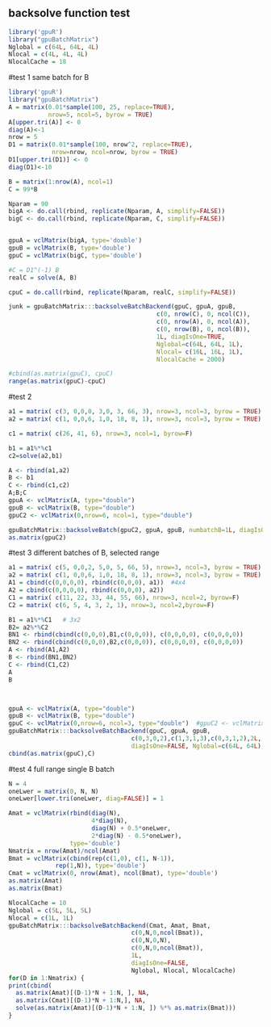 <!--
%\VignetteEngine{knitr::knitr}
%\VignetteIndexEntry{backsolveBatch}
-->



## backsolve function test
```r
library('gpuR')
library("gpuBatchMatrix")
Nglobal = c(64L, 64L, 4L)
Nlocal = c(4L, 4L, 4L)
NlocalCache = 18
```

#test 1 same batch for B
```r
library('gpuR')
library("gpuBatchMatrix")
A = matrix(0.01*sample(100, 25, replace=TRUE),
           nrow=5, ncol=5, byrow = TRUE) 
A[upper.tri(A)] <- 0
diag(A)<-1
nrow = 5
D1 = matrix(0.01*sample(100, nrow^2, replace=TRUE),
            nrow=nrow, ncol=nrow, byrow = TRUE) 
D1[upper.tri(D1)] <- 0
diag(D1)<-10

B = matrix(1:nrow(A), ncol=1)
C = 99*B

Nparam = 90
bigA <- do.call(rbind, replicate(Nparam, A, simplify=FALSE))
bigC <- do.call(rbind, replicate(Nparam, C, simplify=FALSE))


gpuA = vclMatrix(bigA, type='double')
gpuB = vclMatrix(B, type='double')
gpuC = vclMatrix(bigC, type='double')

#C = D1^(-1) B
realC = solve(A, B)

cpuC = do.call(rbind, replicate(Nparam, realC, simplify=FALSE))

junk = gpuBatchMatrix:::backsolveBatchBackend(gpuC, gpuA, gpuB,
                                         c(0, nrow(C), 0, ncol(C)),
                                         c(0, nrow(A), 0, ncol(A)),
                                         c(0, nrow(B), 0, ncol(B)),
                                         1L, diagIsOne=TRUE, 
                                         Nglobal=c(64L, 64L, 1L), 
                                         Nlocal= c(16L, 16L, 1L), 
                                         NlocalCache = 2000)

#cbind(as.matrix(gpuC), cpuC)
range(as.matrix(gpuC)-cpuC)


```



#test 2
```r
a1 = matrix( c(3, 0,0,0, 3,0, 3, 66, 3), nrow=3, ncol=3, byrow = TRUE) 
a2 = matrix( c(1, 0,0,6, 1,0, 18, 8, 1), nrow=3, ncol=3, byrow = TRUE) 

c1 = matrix( c(26, 41, 6), nrow=3, ncol=1, byrow=F) 

b1 = a1%*%c1
c2=solve(a2,b1)

A <- rbind(a1,a2)
B <- b1
C <- rbind(c1,c2)
A;B;C
gpuA <- vclMatrix(A, type="double")
gpuB <- vclMatrix(B, type="double")
gpuC2 <- vclMatrix(0,nrow=6, ncol=1, type="double")

gpuBatchMatrix::backsolveBatch(gpuC2, gpuA, gpuB, numbatchB=1L, diagIsOne=FALSE, Nglobal=c(8L,8L,4L), Nlocal=c(4L, 4L, 4L), NlocalCache=50)
as.matrix(gpuC2)
```

#test 3 different batches of B, selected range
```r
a1 = matrix( c(5, 0,0,2, 5,0, 5, 66, 5), nrow=3, ncol=3, byrow = TRUE) 
a2 = matrix( c(1, 0,0,6, 1,0, 18, 8, 1), nrow=3, ncol=3, byrow = TRUE) 
A1 = cbind(c(0,0,0,0), rbind(c(0,0,0), a1))  #4x4
A2 = cbind(c(0,0,0,0), rbind(c(0,0,0), a2))
C1 = matrix( c(11, 22, 33, 44, 55, 66), nrow=3, ncol=2, byrow=F) 
C2 = matrix( c(6, 5, 4, 3, 2, 1), nrow=3, ncol=2,byrow=F)  

B1 = a1%*%C1   # 3x2
B2= a2%*%C2
BN1 <- rbind(cbind(c(0,0,0),B1,c(0,0,0)), c(0,0,0,0), c(0,0,0,0))
BN2 <- rbind(cbind(c(0,0,0),B2,c(0,0,0)), c(0,0,0,0), c(0,0,0,0))
A <- rbind(A1,A2)
B <- rbind(BN1,BN2)
C <- rbind(C1,C2)
A
B



gpuA <- vclMatrix(A, type="double")
gpuB <- vclMatrix(B, type="double")
gpuC <- vclMatrix(0,nrow=6, ncol=3, type="double")  #gpuC2 <- vclMatrix(0,nrow=6, ncol=2, type="double")
gpuBatchMatrix:::backsolveBatchBackend(gpuC, gpuA, gpuB, 
                                  c(0,3,0,2),c(1,3,1,3),c(0,3,1,2),2L,
                                  diagIsOne=FALSE, Nglobal=c(64L, 64L), Nlocal= c(4L, 4L), NlocalCache=1000)
cbind(as.matrix(gpuC),C)
```




#test 4 full range single B batch
```r
N = 4
oneLwer = matrix(0, N, N)
oneLwer[lower.tri(oneLwer, diag=FALSE)] = 1

Amat = vclMatrix(rbind(diag(N), 
                       4*diag(N), 
                       diag(N) + 0.5*oneLwer,
                       2*diag(N) - 0.5*oneLwer),
                 type='double')
Nmatrix = nrow(Amat)/ncol(Amat)
Bmat = vclMatrix(cbind(rep(c(1,0), c(1, N-1)),
             rep(1,N)), type='double')
Cmat = vclMatrix(0, nrow(Amat), ncol(Bmat), type='double')
as.matrix(Amat)
as.matrix(Bmat)

NlocalCache = 10
Nglobal = c(5L, 5L, 5L)
Nlocal = c(1L, 1L) 
gpuBatchMatrix:::backsolveBatchBackend(Cmat, Amat, Bmat, 
                                  c(0,N,0,ncol(Bmat)),
                                  c(0,N,0,N),
                                  c(0,N,0,ncol(Bmat)),
                                  1L,
                                  diagIsOne=FALSE, 
                                  Nglobal, Nlocal, NlocalCache)
for(D in 1:Nmatrix) {
print(cbind(
  as.matrix(Amat)[(D-1)*N + 1:N, ], NA,
  as.matrix(Cmat)[(D-1)*N + 1:N,], NA,
  solve(as.matrix(Amat)[(D-1)*N + 1:N, ]) %*% as.matrix(Bmat)))
}
```
